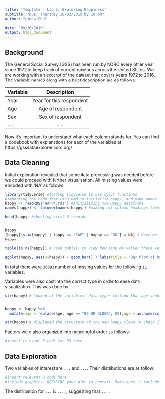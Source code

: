 ```yaml
---
title: 'Template - Lab 3: Exploring Happiness'
subtitle: "Due: Thursday 10/03/2019 by 10 pm"
author: "Lynna Chu"

date: "09/26/2019"
output: html_document
---
```



## Background

The General Social Survey (GSS) has been run by NORC every other year since 1972 to keep track of current opinions across the United States. We are working with an excerpt of the dataset that covers years 1972 to 2016. The variable names along with a brief description are as follows: 

| Variable      | Description   |    
| ------------- |:-------------:| 
| Year          | Year for this respondent | 
| Age           | Age of respondent | 
| Sex           | Sex of respondent     | 
|....           | .....      | 

Now it's important to understand what each column stands for. You can find a codebook with explanations for each of the variables at https://gssdataexplorer.norc.org/

## Data Cleaning 

Initial exploration revealed that some data processing was needed before we could proceed with further visualization. All missing values were encoded with 'NA' as follows:
```r
library(tidyverse) #loading tidyverse to use dplyr functions
#importing the code from Lab3.Rmd to initialize happy, and make names lowercase
happy <- readRDS("HAPPY.rds") #initializing the Happy dataframe
names(happy) <- tolower(names(happy)) #making all column headings lowercase for ease of usability 

head(happy) #checking first 6 records


happy
(happy[is.na(happy) | happy == "IAP" | happy == "DK"] = NA) # Here we identified the na values and the values "IAP" and "DK" and inserted "NA"
happy

table(is.na(happy)) # used table() to view how many NA values there were in the Dataset, we saw there to be 36,391 instances of NA across ALL COLUMNS.

ggplot(happy, aes(x=happy)) + geom_bar() + labs(title = "Bar Plot of happiness Index Distribution", x = "Happiness Type", y = "Frequency") #this barchart shows the distribution of the happiness index, as well as NA values in the happy column.

```

In total there were `36391 ` number of missing values for the following `11` variables. 

Variables were also cast into the correct type in order to ease data visualization. This was done by:
```r
str(happy) # Looked at the variables' data types to find that age should be converted to Integer


happy <- happy %>% 
  mutate(age = replace(age, age == "89 OR OLDER", 89),age = as.numeric(age)) #used dplyr in order to mutate our happy dataframe, whilst using replace inside of the mutate argument in order to fulfill requirements, then used the final argument to change age's variable class from character to numeric. 

str(happy) # displayed the structure of the new happy_clean to check if the variable age was successfully mutated
```

Factors were also organized into meaningful order as follows: 
```r
#insert relevant R code for Q3 here
```


## Data Exploration 

Two variables of interest are `...` and `...`. Their distributions are as follow: 
```r
#insert relevant R code here
#include graphics. DESCRIBE your plot in context. Make sure it includes axis labels and appropriate title. 
```

The distribution for `...` is `....`, suggesting that `....` 




